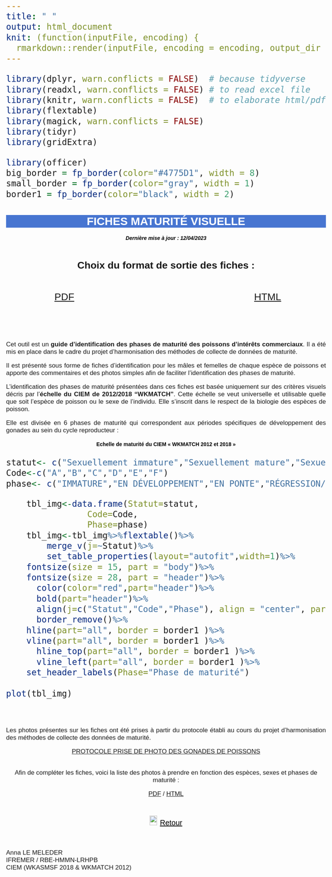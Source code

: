 ```yaml
---
title: " "
output: html_document
knit: (function(inputFile, encoding) {
  rmarkdown::render(inputFile, encoding = encoding, output_dir = "../docs/") })
---
```

```r
library(dplyr, warn.conflicts = FALSE)  # because tidyverse
library(readxl, warn.conflicts = FALSE) # to read excel file
library(knitr, warn.conflicts = FALSE)  # to elaborate html/pdf
library(flextable)
library(magick, warn.conflicts = FALSE)
library(tidyr)
library(gridExtra)

library(officer)
big_border = fp_border(color="#4775D1", width = 8)
small_border = fp_border(color="gray", width = 1)
border1 = fp_border(color="black", width = 2)
```

<html>
<head>
<style media="all"> 
  body {
        /* to centre page on screen*/
        margin-left: auto;
        margin-right: auto;
        font-family: sans-serif;
        font-size: 20pt;
    }
    h1{
    color:white;
    font-size:30px;
    background-color:#4775D1;
    font-weight:700;
    text-align: center;
    }
    h2{
    font-size:25px;
    background-color:#E6E6FF;
    font-weight:600;
    }
    h3{
    color:black;
    font-size:14px;
    font-weight:900;
    font-weight: bold;
    }
    hr{
    color:#4775D1;
    height:8px;
    background-color:#4775D1;
    }
    h4{
    font-size:14px;
    color:black;
    }
    p{
    font-size:
    17px;
    }
    caption{
    font-weight:1000;
    line-height: 26pt;
    }
    </style>

<title>Page Title</title>
</head>
<body>
<h1>FICHES MATURITÉ VISUELLE</h1>
<center>
<h4>*Dernière mise à jour : 12/04/2023*</h4>
</center>
\
<center>
**Choix du format de sortie des fiches : **
</center>
\

:::::::::::::: {.columns}
::: {.column width="40%"}

<center>
[PDF](FRPDF_MG.html)
</center>

:::
::: {.column width="20%"}

\

:::
::: {.column width="40%"}

<center>
[HTML](FRHTML_MG.html)
</center>

:::
::::::::::::::

\
\
<div style="text-align: justify"> 
  Cet outil est un **guide d'identification des phases de maturité des poissons d'intérêts commerciaux**. Il a été mis en place dans le cadre du projet d'harmonisation des méthodes de collecte de données de maturité.

  Il est présenté sous forme de fiches d'identification pour les mâles et femelles de chaque espèce de poissons et apporte des commentaires et des photos simples afin de faciliter l'identification des phases de maturité.

  L'identification des phases de maturité présentées dans ces fiches est basée uniquement sur des critères visuels décris par l'**échelle du CIEM de 2012/2018 "WKMATCH"**. Cette échelle se veut universelle et utilisable quelle que soit l'espèce de poisson ou le sexe de l'individu. Elle s'inscrit dans le respect de la biologie des espèces de poisson. 
  
  Elle est divisée en 6 phases de maturité qui correspondent aux périodes spécifiques de développement des gonades au sein du cycle reproducteur : 
</div>
<center>
<h3>Echelle de maturité du CIEM « WKMATCH 2012 et 2018 »</h3>
</center>

```r
statut<- c("Sexuellement immature","Sexuellement mature","Sexuellement mature","Sexuellement mature","Sexuellement mature","Sexuellement mature")
Code<-c("A","B","C","D","E","F")
phase<- c("IMMATURE","EN DÉVELOPPEMENT","EN PONTE","RÉGRESSION/RÉGÉNÉRATION","OMISSION DE PONTE","ANORMAL")

	tbl_img<-data.frame(Statut=statut,
			    Code=Code,
			    Phase=phase)
	tbl_img<-tbl_img%>%flextable()%>%
		merge_v(j=~Statut)%>%
		set_table_properties(layout="autofit",width=1)%>%
    fontsize(size = 15, part = "body")%>%
    fontsize(size = 28, part = "header")%>%
	  color(color="red",part="header")%>%
	  bold(part="header")%>%
	  align(j=c("Statut","Code","Phase"), align = "center", part = "all")%>%
	  border_remove()%>%
    hline(part="all", border = border1 )%>%
    vline(part="all", border = border1 )%>%
	  hline_top(part="all", border = border1 )%>%
	  vline_left(part="all", border = border1 )%>%
    set_header_labels(Phase="Phase de maturité")
	
plot(tbl_img)
```

\
<div style="text-align: justify">

  Les photos présentes sur les fiches ont été prises à partir du protocole établi au cours du projet d'harmonisation des méthodes de collecte des données de maturité.

<center>

[PROTOCOLE PRISE DE PHOTO DES GONADES DE POISSONS](FR_P.pdf){target="_blank"}

\
  Afin de compléter les fiches, voici la liste des photos à prendre en fonction des espèces, sexes et phases de maturité :
  

[PDF](PhotoàPrendreGM.pdf){target="_blank"}
/
[HTML](PhotoàPrendreGM.html){target="_blank"}

\
![](../data/Photo_Guides/GoBack.png){height=26px width=20px} <a href="#" onclick="history.go(-1)" style="color:black;font-size:20px;">Retour</a>
</center>
\
\
Anna LE MELEDER  
IFREMER / RBE-HMMN-LRHPB  
CIEM (WKASMSF 2018 & WKMATCH 2012)
</div>
</body>
</html>
